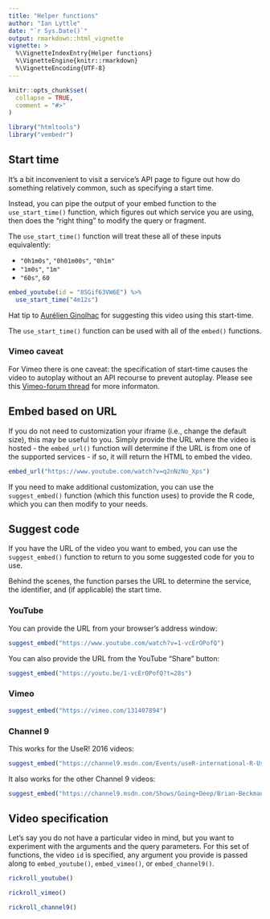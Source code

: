```yaml
---
title: "Helper functions"
author: "Ian Lyttle"
date: "`r Sys.Date()`"
output: rmarkdown::html_vignette
vignette: >
  %\VignetteIndexEntry{Helper functions}
  %\VignetteEngine{knitr::rmarkdown}
  %\VignetteEncoding{UTF-8}
---
```


```r
knitr::opts_chunk$set(
  collapse = TRUE,
  comment = "#>"
)
```


```r
library("htmltools")
library("vembedr")
```

## Start time

It's a bit inconvenient to visit a service's API page to figure out how do something relatively common, such as specifying a start time. 

Instead, you can pipe the output of your embed function to the `use_start_time()` function, which figures out which service you are using, then does the "right thing" to modify the query or fragment. 

The `use_start_time()` function will treat these all of these inputs equivalently:

- `"0h1m0s"`, `"0h01m00s"`, `"0h1m"`
- `"1m0s"`, `"1m"`
- `"60s"`, `60`

```r
embed_youtube(id = "8SGif63VW6E") %>% 
  use_start_time("4m12s")
```

Hat tip to [Aurélien Ginolhac](https://github.com/ginolhac) for suggesting this video using this start-time.

The `use_start_time()` function can be used with all of the `embed()` functions. 

### Vimeo caveat

For Vimeo there is one caveat: the specification of start-time causes the video to autoplay without an API recourse to prevent autoplay. Please see this [Vimeo-forum thread](https://vimeo.com/forums/topic:49396) for more informaton.

## Embed based on URL

If you do not need to customization your iframe (i.e., change the default size), this may be useful to you. Simply provide the URL where the video is hosted - the `embed_url()` function will determine if the URL is from one of the supported services - if so, it will return the HTML to embed the video.

```r
embed_url("https://www.youtube.com/watch?v=q2nNzNo_Xps")
```

If you need to make additional customization, you can use the `suggest_embed()` function (which this function uses) to provide the R code, which you can then modify to your needs.

## Suggest code

If you have the URL of the video you want to embed, you can use the `suggest_embed()` function to return to you some suggested code for you to use.

Behind the scenes, the function parses the URL to determine the service, the identifier, and (if applicable) the start time.

### YouTube

You can provide the URL from your browser's address window:

```r
suggest_embed("https://www.youtube.com/watch?v=1-vcErOPofQ")
```

You can also provide the URL from the YouTube "Share" button:

```r
suggest_embed("https://youtu.be/1-vcErOPofQ?t=28s")
```

### Vimeo

```r
suggest_embed("https://vimeo.com/131407894")
```

### Channel 9

This works for the UseR! 2016 videos:

```r
suggest_embed("https://channel9.msdn.com/Events/useR-international-R-User-conference/useR2016/Day-3-Siepr-130-Ligtning-Talks-100-PM-140-PM?ocid=player")
```

It also works for the other Channel 9 videos:

```r
suggest_embed("https://channel9.msdn.com/Shows/Going+Deep/Brian-Beckman-Dont-fear-the-Monads")
```


## Video specification

Let's say you do not have a particular video in mind, but you want to experiment with the arguments and the query parameters. For this set of functions, the video `id` is specified, any argument you provide is passed along to  `embed_youtube()`, `embed_vimeo()`, or `embed_channel9()`.

```r
rickroll_youtube()
```

```r
rickroll_vimeo()
```

```r
rickroll_channel9()
```

